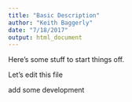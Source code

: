 ```yaml
---
title: "Basic Description"
author: "Keith Baggerly"
date: "7/18/2017"
output: html_document
---
```


Here's some stuff to start things off. 

Let's edit this file

add some development

